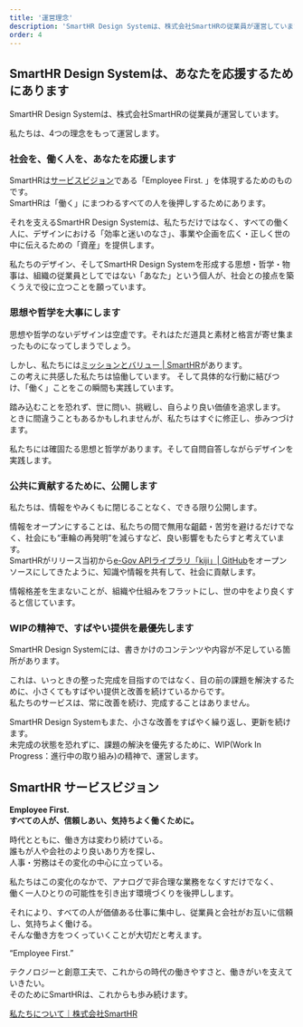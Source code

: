 ```yaml
---
title: '運営理念'
description: 'SmartHR Design Systemは、株式会社SmartHRの従業員が運営しています。私たちは、4つの理念をもって運営します。'
order: 4
---
```

## SmartHR Design Systemは、あなたを応援するためにあります

SmartHR Design Systemは、株式会社SmartHRの従業員が運営しています。

私たちは、4つの理念をもって運営します。

### 社会を、働く人を、あなたを応援します
SmartHRは[サービスビジョン](#h2-1)である「Employee First. 」を体現するためのものです。  
SmartHRは「働く」にまつわるすべての人を後押しするためにあります。

それを支えるSmartHR Design Systemは、私たちだけではなく、すべての働く人に、デザインにおける「効率と迷いのなさ」、事業や企画を広く・正しく世の中に伝えるための「資産」を提供します。

私たちのデザイン、そしてSmartHR Design Systemを形成する思想・哲学・物事は、組織の従業員としてではない「あなた」という個人が、社会との接点を築くうえで役に立つことを願っています。

### 思想や哲学を大事にします
思想や哲学のないデザインは空虚です。それはただ道具と素材と格言が寄せ集まったものになってしまうでしょう。

しかし、私たちには<a href="https://smarthr.co.jp/about/" target="_blank">ミッションとバリュー | SmartHR</a>があります。  
この考えに共感した私たちは協働しています。
そして具体的な行動に結びつけ、「働く」ことをこの瞬間も実践しています。

踏み込むことを恐れず、世に問い、挑戦し、自らより良い価値を追求します。  
ときに間違うこともあるかもしれませんが、私たちはすぐに修正し、歩みつづけます。

私たちには確固たる思想と哲学があります。そして自問自答しながらデザインを実践します。

### 公共に貢献するために、公開します
私たちは、情報をやみくもに閉じることなく、できる限り公開します。

情報をオープンにすることは、私たちの間で無用な齟齬・苦労を避けるだけでなく、社会にも“車輪の再発明”を減らすなど、良い影響をもたらすと考えています。  
SmartHRがリリース当初から<a href="https://github.com/kufu/kiji" target="_blank">e-Gov APIライブラリ「kiji」| GitHub</a>をオープンソースにしてきたように、知識や情報を共有して、社会に貢献します。

情報格差を生まないことが、組織や仕組みをフラットにし、世の中をより良くすると信じています。

### WIPの精神で、すばやい提供を最優先します
SmartHR Design Systemには、書きかけのコンテンツや内容が不足している箇所があります。

これは、いっときの整った完成を目指すのではなく、目の前の課題を解決するために、小さくてもすばやい提供と改善を続けているからです。  
私たちのサービスは、常に改善を続け、完成することはありません。

SmartHR Design Systemもまた、小さな改善をすばやく繰り返し、更新を続けます。  
未完成の状態を恐れずに、課題の解決を優先するために、WIP(Work In Progress：進行中の取り組み)の精神で、運営します。

## SmartHR サービスビジョン

**Employee First.  
すべての人が、信頼しあい、気持ちよく働くために。**  

時代とともに、働き方は変わり続けている。  
誰もが人や会社のより良いあり方を探し、  
人事・労務はその変化の中心に立っている。  

私たちはこの変化のなかで、アナログで非合理な業務をなくすだけでなく、  
働く一人ひとりの可能性を引き出す環境づくりを後押しします。  

それにより、すべての人が価値ある仕事に集中し、従業員と会社がお互いに信頼し、気持ちよく働ける。  
そんな働き方をつくっていくことが大切だと考えます。  

“Employee First.”

テクノロジーと創意工夫で、これからの時代の働きやすさと、働きがいを支えていきたい。  
そのためにSmartHRは、これからも歩み続けます。


[私たちについて｜株式会社SmartHR](https://smarthr.co.jp/about/)